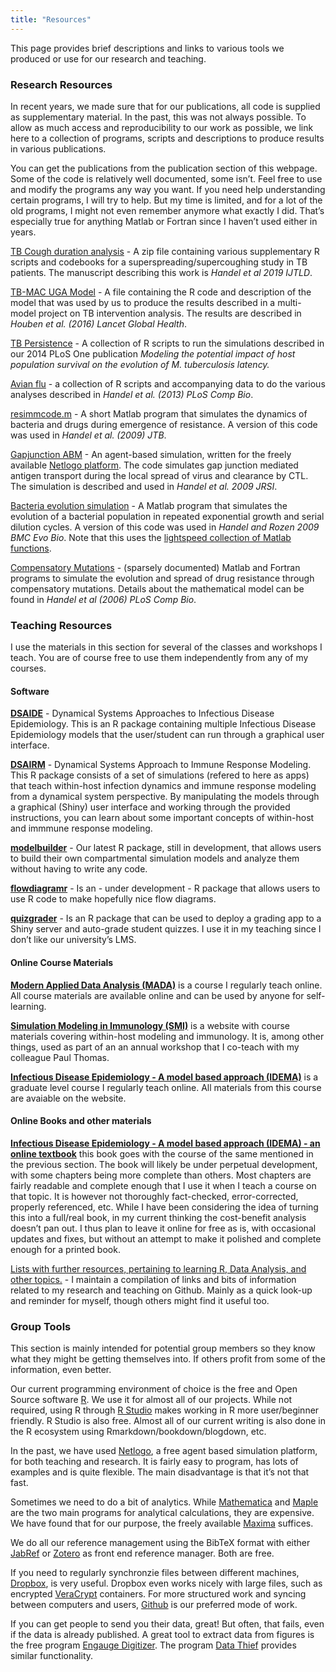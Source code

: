 ```yaml
---
title: "Resources"
---
```


This page provides brief descriptions and links to various tools we produced or use for our research and teaching.

### **Research Resources**

In recent years, we made sure that for our publications, all code is supplied as supplementary material. In the past, this was not always possible. To allow as much access and reproducibility to our work as possible, we link here to a collection of programs, scripts and descriptions to produce results in various publications.

You can get the publications from the publication section of this webpage. Some of the code is relatively well documented, some isn’t. Feel free to use and modify the programs any way you want. If you need help understanding certain programs, I will try to help. But my time is limited, and for a lot of the old programs, I might not even remember anymore what exactly I did. That’s especially true for anything Matlab or Fortran since I haven’t used either in years.

[TB Cough duration analysis](/software/Supercougher_Supplements.zip) - A zip file containing various supplementary R scripts and codebooks for a superspreading/supercoughing study in TB patients. The manuscript describing this work is *Handel et al 2019 IJTLD*.

[TB-MAC UGA Model](/software/TB_MAC_UGA.zip) - A file containing the R code and description of the model that was used by us to produce the results described in a multi-model project on TB intervention analysis. The results are described in *Houben et al. (2016) Lancet Global Health*.

[TB Persistence](/software/TBpersistenceCode.zip) - A collection of R scripts to run the simulations described in our 2014 PLoS One publication *Modeling the potential impact of host population survival on the evolution of M. tuberculosis latency.*

[Avian flu](/software/AIVstudy.zip) - a collection of R scripts and accompanying data to do the various analyses described in *Handel et al. (2013) PLoS Comp Bio*.

[resimmcode.m](/software/resimmcode.zip) - A short Matlab program that simulates the dynamics of bacteria and drugs during emergence of resistance. A version of this code was used in *Handel et al. (2009) JTB*.

[Gapjunction ABM](/software/gapjunction.zip) - An agent-based simulation, written for the freely available [Netlogo platform](http://ccl.northwestern.edu/netlogo/). The code simulates gap junction mediated antigen transport during the local spread of virus and clearance by CTL. The simulation is described and used in *Handel et al. 2009 JRSI*.

[Bacteria evolution simulation](/software/populationmodel.zip) - A Matlab program that simulates the evolution of a bacterial population in repeated exponential growth and serial dilution cycles. A version of this code was used in *Handel and Rozen 2009 BMC Evo Bio*. Note that this uses the [lightspeed collection of Matlab functions](https://github.com/tminka/lightspeed).

[Compensatory Mutations](/software/compensatorymutation.zip) - (sparsely documented) Matlab and Fortran programs to simulate the evolution and spread of drug resistance through compensatory mutations. Details about the mathematical model can be found in *Handel et al (2006) PLoS Comp Bio*.

### **Teaching Resources**

I use the materials in this section for several of the classes and workshops I teach. You are of course free to use them independently from any of my courses.

#### **Software**

[**DSAIDE**](https://ahgroup.github.io/DSAIDE/) - Dynamical Systems Approaches to Infectious Disease Epidemiology. This is an R package containing multiple Infectious Disease Epidemiology models that the user/student can run through a graphical user interface.

[**DSAIRM**](https://ahgroup.github.io/DSAIRM/) - Dynamical Systems Approach to Immune Response Modeling. This R package consists of a set of simulations (refered to here as apps) that teach within-host infection dynamics and immune response modeling from a dynamical system perspective. By manipulating the models through a graphical (Shiny) user interface and working through the provided instructions, you can learn about some important concepts of within-host and immmune response modeling.

[**modelbuilder**](https://ahgroup.github.io/modelbuilder/) - Our latest R package, still in development, that allows users to build their own compartmental simulation models and analyze them without having to write any code.

[**flowdiagramr**](https://andreashandel.github.io/flowdiagramr/) - Is an - under development - R package that allows users to use R code to make hopefully nice flow diagrams.

[**quizgrader**](https://andreashandel.github.io/quizgrader/) - Is an R package that can be used to deploy a grading app to a Shiny server and auto-grade student quizzes. I use it in my teaching since I don’t like our university’s LMS.

#### **Online Course Materials**

[**Modern Applied Data Analysis (MADA)**](https://andreashandel.github.io/MADAcourse/) is a course I regularly teach online. All course materials are available online and can be used by anyone for self-learning.

[**Simulation Modeling in Immunology (SMI)**](https://andreashandel.github.io/SMIcourse/) is a website with course materials covering within-host modeling and immunology. It is, among other things, used as part of an an annual workshop that I co-teach with my colleague Paul Thomas.

[**Infectious Disease Epidemiology - A model based approach (IDEMA)**](https://andreashandel.github.io/IDEMAcourse/) is a graduate level course I regularly teach online. All materials from this course are avaiable on the website.

#### **Online Books and other materials**

[**Infectious Disease Epidemiology - A model based approach (IDEMA) - an online textbook**](https://andreashandel.github.io/IDEMAbook/) this book goes with the course of the same mentioned in the previous section. The book will likely be under perpetual development, with some chapters being more complete than others. Most chapters are fairly readable and complete enough that I use it when I teach a course on that topic. It is however not thoroughly fact-checked, error-corrected, properly referenced, etc. While I have been considering the idea of turning this into a full/real book, in my current thinking the cost-benefit analysis doesn’t pan out. I thus plan to leave it online for free as is, with occasional updates and fixes, but without an attempt to make it polished and complete enough for a printed book.

[Lists with further resources, pertaining to learning R, Data Analysis, and other topics.](https://andreashandel.github.io/research-and-teaching-resources/) - I maintain a compilation of links and bits of information related to my research and teaching on Github. Mainly as a quick look-up and reminder for myself, though others might find it useful too.

### **Group Tools**

This section is mainly intended for potential group members so they know what they might be getting themselves into. If others profit from some of the information, even better.

Our current programming environment of choice is the free and Open Source software [R](https://www.r-project.org/). We use it for almost all of our projects. While not required, using R through [R Studio](https://www.rstudio.com/) makes working in R more user/beginner friendly. R Studio is also free. Almost all of our current writing is also done in the R ecosystem using Rmarkdown/bookdown/blogdown, etc.

In the past, we have used [Netlogo](http://ccl.northwestern.edu/netlogo/), a free agent based simulation platform, for both teaching and research. It is fairly easy to program, has lots of examples and is quite flexible. The main disadvantage is that it’s not that fast.

Sometimes we need to do a bit of analytics. While [Mathematica](http://www.wolfram.com/products/mathematica/index.html) and [Maple](http://www.maplesoft.com/) are the two main programs for analytical calculations, they are expensive. We have found that for our purpose, the freely available [Maxima](http://maxima.sourceforge.net/) suffices.

We do all our reference management using the BibTeX format with either [JabRef](http://jabref.sourceforge.net/) or [Zotero](http://www.zotero.org/) as front end reference manager. Both are free.

If you need to regularly synchronzie files between different machines, [Dropbox](https://www.dropbox.com/), is very useful. Dropbox even works nicely with large files, such as encrypted [VeraCrypt](https://www.veracrypt.fr/) containers. For more structured work and syncing between computers and users, [Github](https://github.com/) is our preferred mode of work.

If you can get people to send you their data, great! But often, that fails, even if the data is already published. A great tool to extract data from figures is the free program [Engauge Digitizer](https://markummitchell.github.io/engauge-digitizer/). The program [Data Thief](http://www.datathief.org/) provides similar functionality.
